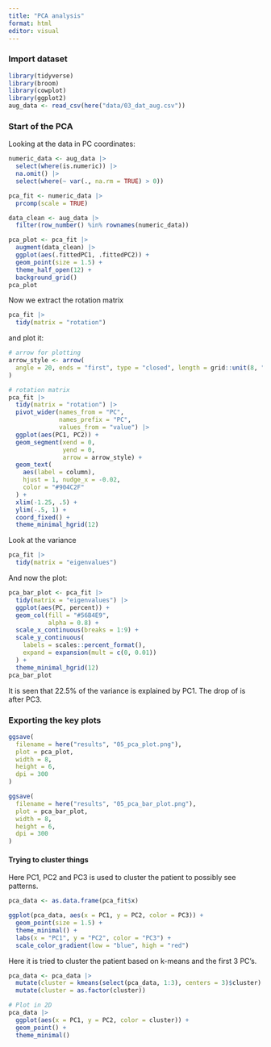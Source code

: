 ```yaml
---
title: "PCA analysis"
format: html
editor: visual
---
```


### Import dataset

```r
library(tidyverse)
library(broom)
library(cowplot)
library(ggplot2)
aug_data <- read_csv(here("data/03_dat_aug.csv"))
```

### Start of the PCA

Looking at the data in PC coordinates:

```r
numeric_data <- aug_data |> 
  select(where(is.numeric)) |> 
  na.omit() |> 
  select(where(~ var(., na.rm = TRUE) > 0))

pca_fit <- numeric_data |>  
  prcomp(scale = TRUE) 

data_clean <- aug_data |> 
  filter(row_number() %in% rownames(numeric_data))

pca_plot <- pca_fit |> 
  augment(data_clean) |>  
  ggplot(aes(.fittedPC1, .fittedPC2)) + 
  geom_point(size = 1.5) +
  theme_half_open(12) +
  background_grid()
pca_plot
```

Now we extract the rotation matrix

```r
pca_fit |> 
  tidy(matrix = "rotation")
```

and plot it:

```r
# arrow for plotting
arrow_style <- arrow(
  angle = 20, ends = "first", type = "closed", length = grid::unit(8, "pt")
)

# rotation matrix
pca_fit |> 
  tidy(matrix = "rotation") |> 
  pivot_wider(names_from = "PC",
              names_prefix = "PC",
              values_from = "value") |> 
  ggplot(aes(PC1, PC2)) +
  geom_segment(xend = 0,
               yend = 0,
               arrow = arrow_style) +
  geom_text(
    aes(label = column),
    hjust = 1, nudge_x = -0.02, 
    color = "#904C2F"
  ) +
  xlim(-1.25, .5) +
  ylim(-.5, 1) +
  coord_fixed() + 
  theme_minimal_hgrid(12)
```

Look at the variance

```r
pca_fit |> 
  tidy(matrix = "eigenvalues")
```

And now the plot:

```r
pca_bar_plot <- pca_fit |> 
  tidy(matrix = "eigenvalues") |> 
  ggplot(aes(PC, percent)) +
  geom_col(fill = "#56B4E9",
           alpha = 0.8) +
  scale_x_continuous(breaks = 1:9) +
  scale_y_continuous(
    labels = scales::percent_format(),
    expand = expansion(mult = c(0, 0.01))
  ) +
  theme_minimal_hgrid(12)
pca_bar_plot
```

It is seen that 22.5% of the variance is explained by PC1. The drop of is after PC3.

### Exporting the key plots

```r
ggsave(
  filename = here("results", "05_pca_plot.png"),
  plot = pca_plot, 
  width = 8, 
  height = 6, 
  dpi = 300
)

ggsave(
  filename = here("results", "05_pca_bar_plot.png"),  
  plot = pca_bar_plot, 
  width = 8, 
  height = 6, 
  dpi = 300
)
```

#### Trying to cluster things

Here PC1, PC2 and PC3 is used to cluster the patient to possibly see patterns.

```r
pca_data <- as.data.frame(pca_fit$x)

ggplot(pca_data, aes(x = PC1, y = PC2, color = PC3)) + 
  geom_point(size = 1.5) +
  theme_minimal() +
  labs(x = "PC1", y = "PC2", color = "PC3") +
  scale_color_gradient(low = "blue", high = "red")

```

Here it is tried to cluster the patient based on k-means and the first 3 PC's.

```r
pca_data <- pca_data |> 
  mutate(cluster = kmeans(select(pca_data, 1:3), centers = 3)$cluster) |> 
  mutate(cluster = as.factor(cluster))

# Plot in 2D
pca_data |> 
  ggplot(aes(x = PC1, y = PC2, color = cluster)) +
  geom_point() +
  theme_minimal()
```
